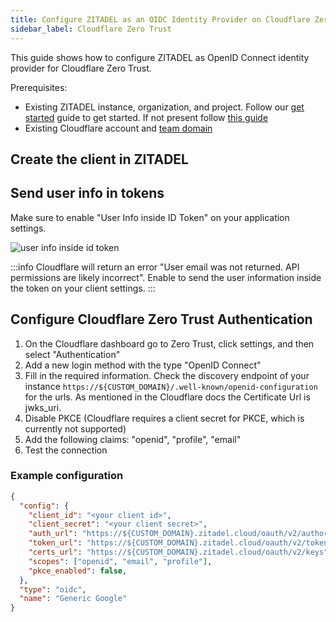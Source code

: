 ```yaml
---
title: Configure ZITADEL as an OIDC Identity Provider on Cloudflare Zero Trust
sidebar_label: Cloudflare Zero Trust
---
```



This guide shows how to configure ZITADEL as OpenID Connect identity provider for Cloudflare Zero Trust.

Prerequisites:

- Existing ZITADEL instance, organization, and project. Follow our [get started](/guides/start/quickstart) guide to get started. If not present follow [this guide](/guides/start/quickstart)
- Existing Cloudflare account and [team domain](https://developers.cloudflare.com/cloudflare-one/glossary/#team-domain)

## Create the client in ZITADEL

<CreateApp appType="web" authType="code" appName="Cloudflare" redirectURI="https://<your-team-name>.cloudflareaccess.com/cdn-cgi/access/callback"/>

## Send user info in tokens

Make sure to enable "User Info inside ID Token" on your application settings.

![user info inside id token](/img/guides/integrate/services/user-info-inside-id-token.png)

:::info
Cloudflare will return an error "User email was not returned. API permissions are likely incorrect". Enable to send the user information inside the token on your client settings.
:::

## Configure Cloudflare Zero Trust Authentication

1. On the Cloudflare dashboard go to Zero Trust, click settings, and then select "Authentication"
2. Add a new login method with the type "OpenID Connect"
3. Fill in the required information. Check the discovery endpoint of your instance `https://${CUSTOM_DOMAIN}/.well-known/openid-configuration` for the urls. As mentioned in the Cloudflare docs the Certificate Url is jwks_uri.
4. Disable PKCE (Cloudflare requires a client secret for PKCE, which is currently not supported)
5. Add the following claims: "openid", "profile", "email"
6. Test the connection

### Example configuration

```json
{
  "config": {
    "client_id": "<your client id>",
    "client_secret": "<your client secret>",
    "auth_url": "https://${CUSTOM_DOMAIN}.zitadel.cloud/oauth/v2/authorize",
    "token_url": "https://${CUSTOM_DOMAIN}.zitadel.cloud/oauth/v2/token",
    "certs_url": "https://${CUSTOM_DOMAIN}.zitadel.cloud/oauth/v2/keys",
    "scopes": ["openid", "email", "profile"],
    "pkce_enabled": false,
  },
  "type": "oidc",
  "name": "Generic Google"
}
```